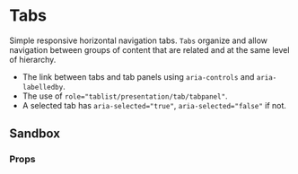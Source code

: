 

# Tabs

Simple responsive horizontal navigation tabs. `Tabs` organize and allow navigation between groups of content that are related and at the same level of hierarchy.

-   The link between tabs and tab panels using `aria-controls` and `aria-labelledby`.
-   The use of `role="tablist/presentation/tab/tabpanel"`.
-   A selected tab has `aria-selected="true"`, `aria-selected="false"` if not.

<Canvas withSource="open">
    <Story id="components-tabs--basic" />
</Canvas>

## Sandbox

<Story id="components-tabs--sandbox" />

### Props

<div class="hidden">
    <Primary />
</div>

<ArgsTable of={Tabs} />
